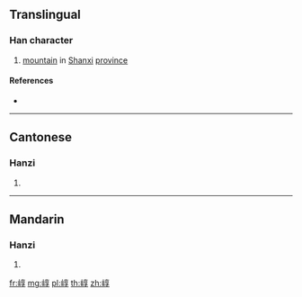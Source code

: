 {{character info/new}}
==Translingual==

===Han character===
{{Han char|rn=46|rad=山|as=08|sn=11|four=20747|canj=UYRD|ids=⿰山享}}

# [[mountain]] in [[Shanxi]] [[province]]

====References====
* {{Han ref|kx=0314.260|dkj=08197|dj=0615.130|hdz=10782.060|uh=5D1E|ud=23838|bh=D4F4|bd=54516}}

----

==Cantonese==

===Hanzi===
{{yue-hanzi|jyut=[[gwok3]]|y=gwok3}}

# {{defn|lang=yue|sort=山08}}

----

==Mandarin==

===Hanzi===
{{cmn-hanzi|pin=[[guō]] ([[guo1]])|wg=kuo<sup>1</sup>}}

# {{defn|lang=cmn|sort=山08}}

[[fr:崞]]
[[mg:崞]]
[[pl:崞]]
[[th:崞]]
[[zh:崞]]